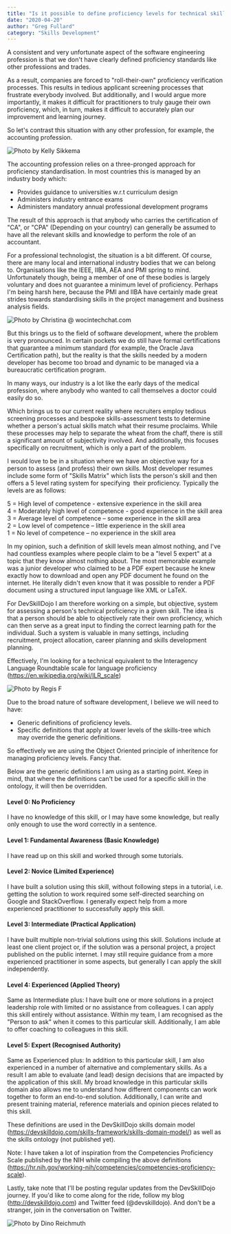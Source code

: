```yaml
---
title: "Is it possible to define proficiency levels for technical skills?"
date: "2020-04-20"
author: "Greg Fullard"
category: "Skills Development"
---
```

A consistent and very unfortunate aspect of the software engineering profession
is that we don't have clearly defined proficiency standards like other
professions and trades.

As a result, companies are forced to "roll-their-own" proficiency verification
processes. This results in tedious applicant screening processes that frustrate
everybody involved. But additionally, and I would argue more importantly, it
makes it difficult for practitioners to truly gauge their own proficiency,
which, in turn, makes it difficult to accurately plan our improvement and
learning journey.

So let's contrast this situation with any other profession, for example, the
accounting profession. 

![Photo by Kelly Sikkema](../../images/kelly-sikkema-M98NRBuzbpc-unsplash-sm.jpg "Photo by Kelly Sikkema on Unsplash")

The accounting profession relies on a three-pronged approach for proficiency
standardisation. In most countries this is managed by an industry body which:

* Provides guidance to universities w.r.t curriculum design
* Administers industry entrance exams
* Administers mandatory annual professional development programs

The result of this approach is that anybody who carries the certification of "CA", or "CPA" (Depending on your country) can generally be assumed to have all
the relevant skills and knowledge to perform the role of an accountant.

For a professional technologist, the situation is a bit different. Of course,
there are many local and international industry bodies that we can belong to.
Organisations like the IEEE, IIBA, AEA and PMI spring to mind. Unfortunately
though, being a member of one of these bodies is largely voluntary and does not
guarantee a minimum level of proficiency. Perhaps I'm being harsh here, because
the PMI and IIBA have certainly made great strides towards standardising skills
in the project management and business analysis fields.

![Photo by Christina @ wocintechchat.com](../../images/christina-wocintechchat-com-ESClFkgWwH8-unsplash-sm.jpg "Photo by Christina @ wocintechchat.com on Unsplash")

But this brings us to the field of software development, where the problem is
very pronounced. In certain pockets we do still have formal certifications that
guarantee a minimum standard (for example, the Oracle Java Certification path),
but the reality is that the skills needed by a modern developer has become too
broad and dynamic to be managed via a bureaucratic certification program. 

In many ways, our industry is a lot like the early days of the medical
profession, where anybody who wanted to call themselves a doctor could easily do so.

Which brings us to our current reality where recruiters employ tedious screening
processes and bespoke skills-assessment tests to determine whether a person's
actual skills match what their resume proclaims. While these processes may help
to separate the wheat from the chaff, there is still a significant amount of
subjectivity involved. And additionally, this focuses specifically on
recruitment, which is only a part of the problem.

I would love to be in a situation where we have an objective way for a person to
assess (and profess) their own skills. Most developer resumes include some form
of "Skills Matrix" which lists the person's skill and then offers a 5 level
rating system for specifying  their proficiency. Typically the levels are as
follows:

5 = High level of competence - extensive experience in the skill area <br />
4 = Moderately high level of competence - good experience in the skill area <br />
3 = Average level of competence – some experience in the skill area <br />
2 = Low level of competence – little experience in the skill area <br />
1 = No level of competence – no experience in the skill area <br />

In my opinion, such a definition of skill levels mean almost nothing, and I've
had countless examples where people claim to be a "level 5 expert" at a topic
that they know almost nothing about. The most memorable example was a junior
developer who claimed to be a PDF expert because he knew exactly how to download
and open any PDF document he found on the internet. He literally didn't even
know that it was possible to render a PDF document using a structured input
language like XML or LaTeX.

For DevSkillDojo I am therefore working on a simple, but objective, system for
assessing a person's technical proficiency in a given skill. The idea is that a
person should be able to objectively rate their own proficiency, which can then
serve as a great input to finding the correct learning path for the individual.
Such a system is valuable in many settings, including recruitment, project
allocation, career planning and skills development planning.

Effectively, I'm looking for a technical equivalent to the Interagency Language
Roundtable scale for language proficiency (https://en.wikipedia.org/wiki/ILR_scale)

![Photo by Regis F](../../images/regis-f-Urd-8c7N_pQ-unsplash-sm.jpg "Photo by Regis F on Unsplash")

Due to the broad nature of software development, I believe we will need to have:

* Generic definitions of proficiency levels.
* Specific definitions that apply at lower levels of the skills-tree which may override the generic definitions.

So effectively we are using the Object Oriented principle of inheritence for
managing proficiency levels. Fancy that.

Below are the generic definitions I am using as a starting point. Keep in mind,
that where the definitions can't be used for a specific skill in the ontology,
it will then be overridden.

#### Level 0: No Proficiency
I have no knowledge of this skill, or I may have some knowledge, but really only
enough to use the word correctly in a sentence.

#### Level 1: Fundamental Awareness (Basic Knowledge)
I have read up on this skill and worked through some tutorials.

#### Level 2: Novice (Limited Experience)
I have built a solution using this skill, without following steps in a tutorial,
i.e. getting the solution to work required some self-directed searching on
Google and StackOverflow. I generally expect help from a more experienced
practitioner to successfully apply this skill.

#### Level 3: Intermediate (Practical Application)
I have built multiple non-trivial solutions using this skill. Solutions include
at least one client project or, if the solution was a personal project, a
project published on the public internet. I may still require guidance from a
more experienced practitioner in some aspects, but generally I can apply the
skill independently.

#### Level 4: Experienced (Applied Theory)
Same as Intermediate plus: I have built one or more solutions in a project
leadership role with limited or no assistance from colleagues. I can apply this
skill entirely without assistance. Within my team, I am recognised as the
"Person to ask" when it comes to this particular skill. Additionally, I am able
to offer coaching to colleagues in this skill.

#### Level 5: Expert (Recognised Authority)
Same as Experienced plus: In addition to this particular skill, I am also
experienced in a number of alternative and complementary skills. As a result I
am able to evaluate (and lead) design decisions that are impacted by the
application of this skill. My broad knowledge in this particular skills domain
also allows me to understand how different components can work together to form
an end-to-end solution. Additionally, I can write and present training material,
reference materials and opinion pieces related to this skill.

These definitions are used in the DevSkillDojo skills domain model (https://devskilldojo.com/skills-framework/skills-domain-model/) as well
as the skills ontology (not published yet).

Note: I have taken a lot of inspiration from the Competencies Proficiency Scale
published by the NIH while compiling the above definitions (https://hr.nih.gov/working-nih/competencies/competencies-proficiency-scale).

Lastly, take note that I'll be posting regular updates from the DevSkillDojo
journey. If you'd like to come along for the ride, follow my blog (http://devskilldojo.com) and Twitter feed (@devskilldojo). 
And don't be a stranger, join in the conversation on Twitter.

![Photo by Dino Reichmuth](../../images/dino-reichmuth-A5rCN8626Ck-unsplash-sm.jpg "Photo by Dino Reichmuth on Unsplash")

            